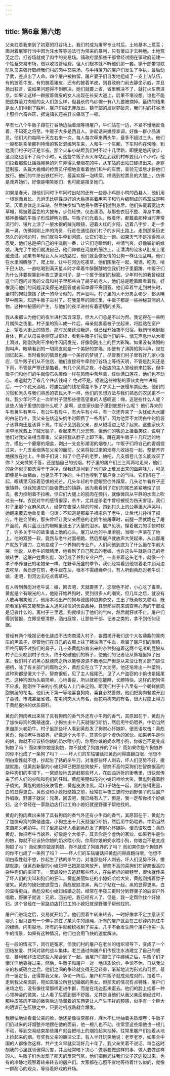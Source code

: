 ```yaml
---
---
---
```

title: 第6章 第六炮
---




父亲扛着我来到了初夏的打谷场上，我们村成为屠宰专业村后，土地基本上荒芜；面对着屠宰行当中因为注水等等违法行为带来的暴利，只有傻瓜才去种地。土地荒芜之后，打谷场就成了肉牛的交易场。镇政府里那些干部曾经试图在镇政府前建一个牲畜交易市场，借以收取管理费，但人们根本就不听他们那一套。镇干部带领联防队员来强行取缔我们村的肉牛交易场，与手持屠刀的屠户们发生了争执，最后动了武，差点出了人命。四个屠户被拘留。屠户妻子们自发地组成了一支上访队伍，有的披着牛皮，有的披着猪皮，还有的披着羊皮，到县政府门前去静坐示威，并且扬出狂言，说如果问题得不到解决，她们就要上省，省里解决不了，就打火车票进京。如果让这样一群披着兽皮的女人出现在长安大道上，后果不堪设想。谁也不能把这群滚刀肉般的女人们怎么样，但县长的乌纱帽十有八九要被摘掉。最终的结果是女人们得到了胜利，屠户们被无罪放出，镇干部的发财梦破灭，我们村的打谷场上照样六畜兴旺，据说镇长还被县长痛骂了一顿。

早有七八个牛贩子蹲在打谷场边抽着烟等待屠户，牛们站在一边，不紧不慢地反刍着，不知死之将至。牛贩子大多是西县人。讲起话来撇腔拿调，好像一群小品演员。他们大约每隔十天左右来一次，每人每次牵来两头牛，最多不超过三头。他们一般都是乘坐那列特慢的客货混编列车来，人和牛一个车厢，下车时约在傍晚，到达我们村子时正是半夜。那个火车小站距我们村不过十几里路，即便是悠闲散步，这点路也用不了两个小时，可这些牛贩子从火车站走到我们村却要用八个小时。他们拉着那些让摇摇晃晃的列车弄得头晕眼花的牛，从车站的出站口硬挤出来。身穿蓝制服、头戴大檐帽的检票员仔细地查看着他们和牛的车票，查验无误后才将他们放行。他们的牛挤出铁栏杆时，最喜欢蹿一泡稀屎，喷溅到检票员的大腿上，仿佛是戏弄她们，好像是嘲笑她们，也可能是报复她们。

如果是春天，跟他们同时下车同时出站的还有一些赊小鸡赊小鸭的西县人，他们用一根宽而且长、光滑无比弹性良好的大扁担挑着用苇子和竹片编制成的鸡笼或是鸭笼，仄着身体走出车站，然后快步如飞地将牛贩子们抛到身后。他们头戴着宽边大草帽，肩披着蓝色的大披布，步伐轻快，仪态潇洒，与那些衣冠不整、浑身牛粪、精神萎缩的牛贩子形成鲜明对照。牛贩子们光着头，敞着怀，都戴着那种当时非常流行的、镜片上涂了一层水银的贼光眼镜，迎着火红的夕阳，迈着八字步，走一步晃一晃，仿佛刚刚上岸的海员，行走在通往我们村子的乡间土路上。走到那条历史悠久的运河边时，他们就将牛牵到河底，让它们喝上一饱。如果天气不是冷得难以忍受，他们总是把自己的牛洗刷一番，让它们毛眼新鲜，神清气爽，好像崭新的嫁娘。洗完了牛他们就洗自己，他们仰躺在河底的细沙上，让清清的流水从肚皮上缓缓流过。如果有年轻女人从河边路过，他们就会像发情的公狗一样汪汪乱叫。他们在水里闹腾够了，爬上岸，让牛在河边吃夜草，他们围坐在一起，喝酒，吃肉，啃干巴火烧。一直吃喝到满天星斗时才牵着牛醉醺醺地往我们村子里磨蹭。牛贩子们为什么非要挨靠到半夜三更进村子，是一个属于他们的秘密。少年时代的我曾经就这个问题问过我的父母和村子里那些白了胡子的老人，他们总是瞪着眼看着我，好像我问他们的问题深奥得无法回答或者简单得不需回答。他们牵着牛走到村头时，全村的狗就像接了统一的命令似的，齐声狂叫。村子里的人不分男女老少，都从睡梦中醒来，知道牛贩子进村了。在我童年的回忆里，牛贩子都是一些神秘莫测的人物，这种神秘感的产生，与他们的夜半进村有着密切的关系。

我从来都认为他们的夜半进村富含深意，但大人们总是不以为然。我记得在一些明月朗照之夜里，村子里的狗叫成一片后，母亲就裹着被子坐起来，将脸贴在窗户上，望着大街上的情景。那时父亲还没叛逃，但已经开始夜不归宿。我悄悄地挺起身体，目光从母亲身侧穿过窗棂，看到牛贩子们拉着他们的牛，悄无声息地从大街上滑过，刚刚洗刷干净的牛闪闪发光，好像刚刚出土的巨大彩陶。如果没有沸腾的狗叫声，眼睛看到的一切简直就是一个美好的梦境，即便有了沸腾的狗叫声，现在回忆起来，当时看到的情景也像一个美好的梦境了。尽管我们村子里有好几家小饭店，但牛贩子们从不住店，他们直接将牛牵到打谷场上等待天明，不管是刮风还是下雨，不管是严寒还是酷暑。有几个风雨之夜，小饭店的主人曾经前来拉客，但牛贩子们和他们的牛就像石头雕像一样在风雨中苦熬着，任你满口莲花，他们也不动心。难道就为了省几个住店钱吗？ 绝对不是，据说这些神秘的家伙卖完牛进城后，一个个花天酒地，将腰包里的钱花得差不多了才买上一张慢车票回去。他们的习惯和派头与我们熟悉的农民大不一样，他们的思想方法与我们熟悉的农民更不一样。我少年时不止一次听村子里那些德高望重的人感叹道：嗨，这是些什么人呢？ 这些人脑子里想的是什么呢？ 是啊，这些家伙脑子里到底想什么呢？ 他们弄来的牛有黄牛有黑牛，有公牛有母牛，有大牛有小牛，有一次还弄来了一头犹如大水罐的白花奶牛，我父亲在估这头奶牛时颇费了一些周折，因为他弄不太明白牛的奶袋子该算肉还是该算下货。牛贩子见到我父亲，都从短墙边上站了起来。这些家伙大清早地就戴上了贼光镜子，看起来有几分恐怖，但他们的嘴边上挂着笑纹，说明了他们对我父亲相当尊重。父亲把我从脖子上卸下来，蹲在离牛贩子十几尺远的地方，摸出一个瘪瘪的烟盒，剥出一支变形潮湿的烟卷儿。牛贩子们将自己的香烟投过来，十几支香烟落在父亲的面前。父亲将投过来的烟卷儿收拢在一起，整整齐齐地摆放在地上。牛贩子们说：妈了个巴子的老罗，抽吧，几支烟卷儿怎么能收买了你？ 父亲微笑不答，还是抽自己的劣烟。村子里的屠户们三三两两地走来，他们的身体似乎都洗得干干净净，但我还是闻到了他们身上散发出来的血腥味儿，可见即便是牛血猪血，也是洗不干净的。牛们也嗅到了屠户身上的气味，它们挤在了一起，眼睛里闪烁着恐惧的光芒。几头年轻的牛屁眼里往外蹿屎，几头老牛看样子还很镇静，但我知道它们是强做出的镇静，因为我看到了它们的尾巴紧紧地缩了进去，极力控制着不拉稀，但它们大腿上的肌肉在颤抖，就像微风从平静的水面上吹过去一样。农民对牛的感情很深，杀牛，尤其是杀老牛曾经被视为伤天害理，我们村子里那个女麻风病人，经常在夜深人静的时候，跑到村头上的公墓里大声哭叫，她翻来覆去地重复着一句话：不知道是那辈子祖宗杀了老牛，让后代儿孙得了报应。牛是会哭的，那头曾经让我父亲困惑的老奶牛被屠宰时，前腿一屈就跪在了屠户面前，两只蓝汪汪的眼睛里流出了大量的泪水。屠户见状，攥着屠刀的手顿时软了，许多关于牛的故事涌上他的心头。屠刀从他的手里滑脱，当啷一声落在了地上。他的双膝一软，竟然与老牛对面相跪。然后那屠户就放声大哭起来。从此那屠户就放下屠刀，立地变成了一个养狗的专业户。人们问他到底为了什么跪在牛前大哭，他说，从老牛的眼睛里，他看到了自己死去的老娘，也许这头牛就是自己的老娘转世。这屠户姓黄名彪，改行成了养狗专业户后，一直养着这头老牛，就像一个孝子奉养自己的老娘亲一样。在野草茂盛的季节，我们经常看到他领着老牛到河边去吃草。黄彪走在前，老牛跟在后，根本不需缰绳牵引。有人听到黄彪对老牛说：娘，走吧，到河边去吃点青草吧。

有人听到黄彪对老牛说：娘，回去吧，天就要黑了，您眼色不好，小心吃了毒草。黄彪是个有眼光的人，他刚开始养狗时，受到很多人的嘲笑。但几年之后，就没有人敢再嘲笑他了。他用本地出产的狗与德国种狼狗杂交，生出了既勇敢又聪明、既能看家护院又能帮助主人通风报信的优良品种。县里那些前来调查黑心肉的干部或是记者什么的，离村子三里远，狗就嗅出了他们的气味，然后就狂吠不止。屠户们得到警报，立即坚壁清野，洒扫庭除，让那些干部、记者之类的，拿不到任何证据。

曾经有两个晚报记者化装成不法肉商潜入村子，妄图揭开我们这个大名鼎鼎的黑肉庄的黑盖子，尽管他们在自己的衣服上抹了猪油洒了牛血，欺骗了屠户们的眼睛，但终究瞒不过狗们的鼻子，几十条黄彪培育出来的杂种狗追着这两个记者的屁股从村子西头咬到村子东头，终于咬破他们的裤子，使他们的记者证从裤裆里掉了出来。我们村子的黑心缺德肉之所以能够源源不断地生产但是从来没让有关部门抓住把柄，除了有关部门的腐败之外，黄彪实在立下了大功劳。他还培育出一种菜狗，这种狗都是傻大个子。智商很低，见了主人摇尾巴，见了人户盗窃的小偷也是摇尾巴。这种狗因为头脑简单，心地善良，所以就能吃能睡，长膘特快。这样的肥狗供不应求，刚刚生下来的小狗就有人上门来定购。距我们村子十八里有一个朝鲜族同胞聚居的花屯，他们天下第一等地喜食狗肉，喜食必然善做，他们把狗肉餐馆开到了县城、市城甚至省城。花屯狗肉大大有名，而花屯狗肉的有名，很大程度上得力于黄彪提供的优质原料。

黄彪的狗肉煮出来除了具有狗肉的香气外还有小牛肉的香气，其原因在于，黄彪为了加快母狗的繁殖速度，小狗生出十几天就强行断奶，然后用牛奶喂养。牛奶当然来自那头老奶牛。村子里那些坏人看到黄彪发了狗财心怀嫉妒，便恶语攻击：黄彪黄彪，你把老牛当娘养，好像是个大孝子，其实你是个虚伪的家伙，如果老牛是你的娘，你就不应该挤你娘的奶水喂小狗，你用你娘的奶水喂小狗，你娘岂不是变成狗娘了吗？ 而如果你娘是狗娘，你不就成了狗娘养的了吗？ 而如果你是个狗娘养的你不也成了一条狗了吗？ ——坏人们的车轱辘话把黄彪问得直翻白眼，他想不明白索性就不想，抄起生了锈的杀牛刀，对准那些坏人刺去，坏人们见势不好，撒腿就跑，但黄彪新娶的小媳妇早已把那些狗放开，智商不高的菜狗们在智商很高的杂种狗们的率领下，一窝蜂般地去追赶那些坏人，在曲曲折折的街巷里，很快就传来了坏人们的尖叫和狗们的狂叫。黄彪美丽如花的小媳妇哈哈大笑，黄彪则搔着脖子傻笑。黄彪的媳妇皮肤雪白，黄彪皮肤漆黑，两口子站在一起，黑的显得更黑，白的显得更白。黄彪没和小媳妇结婚之前，经常在半夜三更时分到野骡子的后窗户外唱歌，野骡子就说：兄弟，回去吧，我已经有人了，但是，我一定帮你找个好媳妇。这个曾经在一家路边店打过工的小媳妇就是野骡子帮他找的。

黄彪的狗肉煮出来除了具有狗肉的香气外还有小牛肉的香气，其原因在于，黄彪为了加快母狗的繁殖速度，小狗生出十几天就强行断奶，然后用牛奶喂养。牛奶当然来自那头老奶牛。村子里那些坏人看到黄彪发了狗财心怀嫉妒，便恶语攻击：黄彪黄彪，你把老牛当娘养，好像是个大孝子，其实你是个虚伪的家伙，如果老牛是你的娘，你就不应该挤你娘的奶水喂小狗，你用你娘的奶水喂小狗，你娘岂不是变成狗娘了吗？ 而如果你娘是狗娘，你不就成了狗娘养的了吗？ 而如果你是个狗娘养的你不也成了一条狗了吗？ ——坏人们的车轱辘话把黄彪问得直翻白眼，他想不明白索性就不想，抄起生了锈的杀牛刀，对准那些坏人刺去，坏人们见势不好，撒腿就跑，但黄彪新娶的小媳妇早已把那些狗放开，智商不高的菜狗们在智商很高的杂种狗们的率领下，一窝蜂般地去追赶那些坏人，在曲折折的街巷里，很快就传来了坏人们的尖叫和狗们的狂叫。黄彪美丽如花的小媳妇哈哈大笑，黄彪则搔着脖子傻笑。黄彪的媳妇皮肤雪白，黄彪皮肤漆黑，两口子站在一起，黑的显得更黑，白的显得更白。黄彪没和小媳妇结婚之前，经常在半夜三更时分到野骡子的后窗户外唱歌，野骡子就说：兄弟，回去吧，我已经有人了，但是，我一定帮你找个好媳妇。这个曾经在一家路边店打过工的小媳妇就是野骡子帮他找的。

屠户们进场之后，交易就开始了。他们围着牛转来转去，一时好像拿不定主意该买哪头；但只要有一个伸手抓住了某头牛的缰绳，所有的屠户就会在三秒钟内抓住牛的缰绳。闪电般地，所有的牛就统统找到了买主。几乎不会发生两个屠户抢买一头牛的情景，如果有这种情况，他们也会用飞快的速度解决。

在一般的情况下，同行是冤家，但我们村的屠户在老兰的组织领导下，变成了一个团结友爱、共同对敌的战斗集体。老兰通过向屠户们传授注水法建立了自己的威信，暴利和非法把这些人聚合到了一起。当屠户们抓住了牛缰绳之后，牛贩子们才懒洋洋地靠拢过来，然后，牛贩子和屠户一对一地谈质论价，争论不休。自从我父亲的权威确立之后，他们之间的争论就变得无足轻重，渐渐地流为形式和习惯，最终一锤定音，还得靠我父亲。争论一阵后，屠户和牛贩子就成双成对的，拉着牛，走到我父亲面前，宛如去镇公所登记婚姻的男女。但那天的情况有点特殊，屠户们进场之后，没有像往常那样走进牛群，而是在场边逛来逛去。他们的脸上挂着一种心领神会的微笑，让人看了后感到很不舒服。尤其是当他们从我父亲面前经过时，那种皮笑肉不笑的微笑后边隐藏着的东西更让人产生不祥的预感，似乎有一个巨大的阴谋正在酝酿之中，只要时机成熟就会爆发。

我胆怯地偷看着父亲的脸，他还是像往常那样，麻木不仁地抽着劣质烟卷；牛贩子们扔过来的好烟整齐地摆在他的面前，他一根儿也不动。往常里这些烟他也一根儿不动，等到交易结束那些屠户就会把地上的烟捡起来抽掉。往常里屠户们抽着从地上捡起来的烟，夸奖我父亲的廉洁公正。有人半开玩笑地说：老罗老罗，如果全中国的人都像你这样，共产主义早就实现好几十年了。我父亲笑着不说话。每当这时刻我的心里就骄傲得厉害，并且经常暗下决心：做事要做这样的事，做人要做这样的人。牛贩子们也发现了那天的反常气氛，他们把目光往我们父子这边投过来，也有的冷静地观察着转来转去的屠户们。大家都在心照不宣地等待着什么似的，就像一群耐心的观众，等待着好戏的开场。